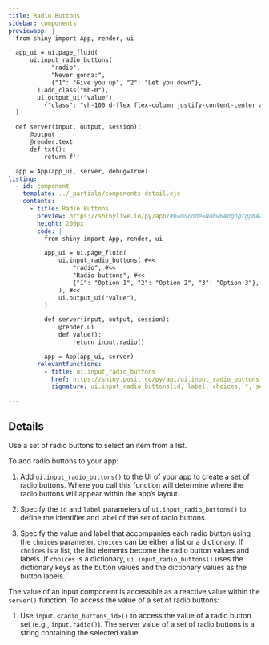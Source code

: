 ```yaml
---
title: Radio Buttons
sidebar: components
previewapp: |
  from shiny import App, render, ui

  app_ui = ui.page_fluid(
      ui.input_radio_buttons( 
            "radio", 
            "Never gonna:", 
            {"1": "Give you up", "2": "Let you down"},
        ).add_class("mb-0"), 
        ui.output_ui("value"),
          {"class": "vh-100 d-flex flex-column justify-content-center align-items-center px-4"}
  )

  def server(input, output, session):
      @output
      @render.text
      def txt():
          return f''

  app = App(app_ui, server, debug=True)
listing:
  - id: component
    template: ../_partials/components-detail.ejs
    contents:
      - title: Radio Buttons
        preview: https://shinylive.io/py/app/#h=0&code=NobwRAdghgtgpmAXGKAHVA6VBPMAaMAYwHsIAXOcpMAMwCdiYACAZwAsBLCbJjmVYnTJMAgujxM6lACZw6EgK4cAOtHQB9JUwC8TJVigBzOOpoAbJdIAUqpnb0cMXVArLq6UaR2LqARq7JSFismW3tw5TAPL2JIiTDwu0iAJU9vJn8yQIgWONCIRPsQSIBGSMRQsAB5VDJvArL8SoAmcsqautImVqbIgGY2yI76pgGwAF94gvsASinw-WJXFzclGzAANygLOEi5hKZiojMoFlykSo22AFoSgAY7pmlr8zgADyZtjkMIa44KGAsa6ESgUOhMVBva4AFki41UM1UshorDkGzkVmcrgkSzIKwkLDgZ3qM0QBwAAlIILI6BglAdkUwtjsrKSDuEpGQFHQCliyBhot5Wao0KgdKJ0FZRZoOAS0XJERBVKoJgBdIA
        height: 200px
        code: |
          from shiny import App, render, ui

          app_ui = ui.page_fluid(
              ui.input_radio_buttons( #<<
                  "radio", #<<
                  "Radio buttons", #<<
                  {"1": "Option 1", "2": "Option 2", "3": "Option 3"}, #<<
              ), #<<
              ui.output_ui("value"),
          )

          def server(input, output, session):
              @render.ui
              def value():
                  return input.radio()

          app = App(app_ui, server)
        relevantfunctions:
          - title: ui.input_radio_buttons
            href: https://shiny.posit.co/py/api/ui.input_radio_buttons.html
            signature: ui.input_radio_buttons(id, label, choices, *, selected=None, inline=False, width=None)

---
```


:::{#component}
:::

## Details

Use a set of radio buttons to select an item from a list.

To add radio buttons to your app:

  1. Add `ui.input_radio_buttons()` to the UI of your app to create a set of radio buttons. Where you call this function will determine where the radio buttons will appear within the app's layout. 

  2. Specify the `id` and `label` parameters of `ui.input_radio_buttons()` to define the identifier and label of the set of radio buttons.

  3. Specify the value and label that accompanies each radio button using the `choices` parameter. `choices` can be either a list or a dictionary. If `choices` is a list, the list elements become the radio button values and labels. If `choices` is a dictionary, `ui.input_radio_buttons()` uses the dictionary keys as the button values and the dictionary values as the button labels. 

The value of an input component is accessible as a reactive value within the `server()` function. To access the value of a set of radio buttons:

  1. Use `input.<radio_buttons_id>()` to access the value of a radio button set (e.g., `input.radio()`). The server value of a set of radio buttons is a string containing the selected value. 
